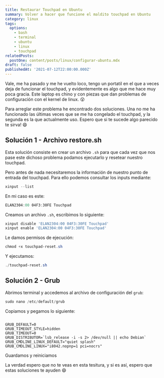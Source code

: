 ```yaml
---
title: Restaurar Touchpad en Ubuntu
summary: Volver a hacer que funcione el maldito touchpad en Ubuntu
category: linux
tags:
  options:
    - bash
    - terminal
    - ubuntu
    - linux
    - touchpad
relatedPosts:
  postOne: content/posts/linux/configurar-ubuntu.mdx
draft: false
publishedAt: '2021-07-12T22:00:00.000Z'
---
```


Vale, me ha pasado y me he vuelto loco, tengo un portatil en el que a veces deja de funcionar el touchpad, y evidentemente es algo que me hace muy poca gracia. Este laptop es chino y con piezas que dan problemas de configuración con el kernel de linux. 😲

Para arreglar este problema he encontrado dos soluciones. Una no me ha funcionado las últimas veces que se me ha congelado el touchpad, y la segunda es la que actualmente uso. Espero que si te sucede algo parecido te sirva! 😄

## Solución 1 - Archivo restore.sh

Esta solución consiste en crear un archivo `.sh` para que cada vez que nos pase este dichoso problema podamos ejecutarlo y resetear nuestro touchpad.

Pero antes de nada necesitaremos la información de nuestro punto de entrada del touchpad. Para ello podemos consultar los inputs mediante:

```powershell
xinput --list
```

En mi caso es este:

```powershell
ELAN2304:00 04F3:30FE Touchpad
```

Creamos un archivo `.sh`, escribimos lo siguiente:

```powershell
xinput disable 'ELAN2304:00 04F3:30FE Touchpad'
xinput enable 'ELAN2304:00 04F3:30FE Touchpad'
```

Le damos permisos de ejecución:

```powershell
chmod +x touchpad-reset.sh
```

Y ejecutamos:

```powershell
./touchpad-reset.sh
```

## Solución 2 - Grub

Abrimos terminal y accedemos al archivo de configuración del `grub`:

```powershell
sudo nano /etc/default/grub
```

Copiamos y pegamos lo siguiente:

```

GRUB_DEFAULT=0
GRUB_TIMEOUT_STYLE=hidden
GRUB_TIMEOUT=0
GRUB_DISTRIBUTOR=`lsb_release -i -s 2> /dev/null || echo Debian`
GRUB_CMDLINE_LINUX_DEFAULT="quiet splash"
GRUB_CMDLINE_LINUX="i8042.nopnp=1 pci=nocrs"

```

Guardamos y reiniciamos

La verdad espero que no te veas en esta tesitura, y si es así, espero que estas soluciones te ayuden 😄
